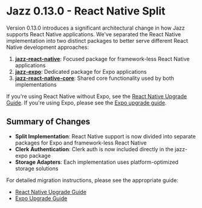 
# Jazz 0.13.0 - React Native Split

Version 0.13.0 introduces a significant architectural change in how Jazz supports React Native applications. We've separated the React Native implementation into two distinct packages to better serve different React Native development approaches:

1. **[jazz-react-native](https://www.npmjs.com/package/jazz-react-native)**: Focused package for framework-less React Native applications
2. **[jazz-expo](https://www.npmjs.com/package/jazz-expo)**: Dedicated package for Expo applications
3. **[jazz-react-native-core](https://www.npmjs.com/package/jazz-react-native-core)**: Shared core functionality used by both implementations

If you're using React Native without Expo, see the [React Native Upgrade Guide](/docs/react-native/upgrade/0-13-0). If you're using Expo, please see the [Expo upgrade guide](/docs/react-native-expo/upgrade/0-13-0).

## Summary of Changes

- **Split Implementation**: React Native support is now divided into separate packages for Expo and framework-less React Native
- **Clerk Authentication**: Clerk auth is now included directly in the jazz-expo package
- **Storage Adapters**: Each implementation uses platform-optimized storage solutions

For detailed migration instructions, please see the appropriate guide:

- [React Native Upgrade Guide](/docs/react-native/upgrade/0-13-0)
- [Expo Upgrade Guide](/docs/react-native-expo/upgrade/0-13-0)
